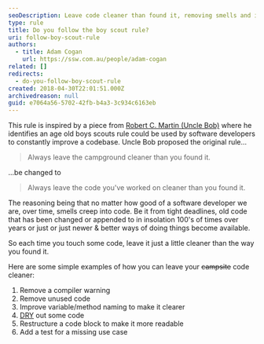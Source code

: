 ```yaml
---
seoDescription: Leave code cleaner than found it, removing smells and improving readability with techniques like DRY, renaming, and restructuring.
type: rule
title: Do you follow the boy scout rule?
uri: follow-boy-scout-rule
authors:
  - title: Adam Cogan
    url: https://ssw.com.au/people/adam-cogan
related: []
redirects:
  - do-you-follow-boy-scout-rule
created: 2018-04-30T22:01:51.000Z
archivedreason: null
guid: e7064a56-5702-42fb-b4a3-3c934c6163eb
---
```


This rule is inspired by a piece from [Robert C. Martin (Uncle Bob)](https://www.oreilly.com/library/view/97-things-every/9780596809515/ch08.html) where he identifies an age old boys scouts rule could be used by software developers to constantly improve a codebase.
Uncle Bob proposed the original rule...

> Always leave the campground cleaner than you found it.

...be changed to

> Always leave the code you've worked on cleaner than you found it.

The reasoning being that no matter how good of a software developer we are, over time, smells creep into code. Be it from tight deadlines, old code that has been changed or appended to in insolation 100's of times over years or just or just newer & better ways of doing things become available.

So each time you touch some code, leave it just a little cleaner than the way you found it.

Here are some simple examples of how you can leave your ~~campsite~~ code cleaner:

1. Remove a compiler warning
2. Remove unused code
3. Improve variable/method naming to make it clearer
4. [DRY](/wrap-the-same-logic-in-a-method-instead-of-writing-it-again-and-again) out some code
5. Restructure a code block to make it more readable
6. Add a test for a missing use case